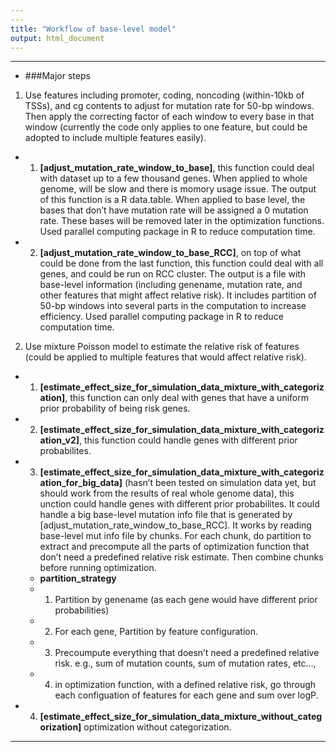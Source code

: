 ```yaml
---
---
title: "Workflow of base-level model"
output: html_document
---
```


***
* ###Major steps


1. Use features including promoter, coding, noncoding (within-10kb of TSSs), and cg contents to adjust for mutation rate for 50-bp windows. Then apply the correcting factor of each window to every base in that window (currently the code only applies to one feature, but could be adopted to include multiple features easily).
  + 1) **[adjust_mutation_rate_window_to_base]**, this function could deal with dataset up to a few thousand genes. When applied to whole genome, will be slow and there is momory usage issue. The output of this function is a R data.table. When applied to base level, the bases that don't have mutation rate will be assigned a 0 mutation rate. These bases will be removed later in the optimization functions. Used parallel computing package in R to reduce computation time.
  + 2) **[adjust_mutation_rate_window_to_base_RCC]**, on top of what could be done from the last function, this function could deal with all genes, and could be run on RCC cluster. The output is a file with base-level information (including genename, mutation rate, and other features that might affect relative risk). It includes partition of 50-bp windows into several parts in the computation to increase efficiency. Used parallel computing package in R to reduce computation time.

2. Use mixture Poisson model to estimate the relative risk of features (could be applied to multiple features that would affect relative risk).
  + 1) **[estimate_effect_size_for_simulation_data_mixture_with_categorization]**, this function can only deal with genes that have a uniform prior probability of being risk genes.
  + 2) **[estimate_effect_size_for_simulation_data_mixture_with_categorization_v2]**, this function could handle genes with different prior probabilites. 
  + 3) **[estimate_effect_size_for_simulation_data_mixture_with_categorization_for_big_data]** (hasn't been tested on simulation data yet, but should work from the results of real whole genome data), this unction could handle genes with different prior probabilites. It could handle a big base-level mutation info file that is generated by [adjust_mutation_rate_window_to_base_RCC]. It works by reading base-level mut info file by chunks. For each chunk, do partition to extract and precompute all the parts of optimization function that don't need a predefined relative risk estimate. Then combine chunks before running optimization. 
    *   **partition_strategy**
    + 1) Partition by genename (as each gene would have different prior probabilities)
    + 2) For each gene, Partition by feature configuration. 
    + 3) Precoumpute everything that doesn't need a predefined relative risk. e.g., sum of mutation counts, sum of mutation rates, etc..., 
    + 4) in optimization function, with a defined relative risk, go through each configuation of features for each gene and sum over logP.
  + 4) **[estimate_effect_size_for_simulation_data_mixture_without_categorization]** optimization without categorization.
  
---
